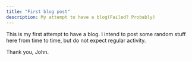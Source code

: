 ```yaml
---
title: "First blog post"
description: My attempt to have a blog(Failed? Probably)
---
```


This is my first attempt to have a blog. I intend to post some random stuff here from time to time, but do not expect regular activity.

Thank you,
John.